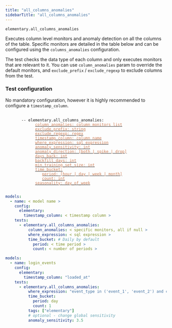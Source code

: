 ```yaml
---
title: "all_columns_anomalies"
sidebarTitle: "all_columns_anomalies"
---
```


`elementary.all_columns_anomalies`

Executes column level monitors and anomaly detection on all the columns of the table.
Specific monitors are detailed in the table below and can be configured using the `columns_anomalies` configuration.

The test checks the data type of each column and only executes monitors that are relevant to it.
You can use `column_anomalies` param to override the default monitors, and `exclude_prefix` / `exclude_regexp` to exclude columns from the test.

<Snippet file="column-metrics.mdx" />

### Test configuration

No mandatory configuration, however it is highly recommended to configure a `timestamp_column`.

<pre>
 <code>
    &nbsp;&nbsp; -- elementary.all_columns_anomalies:
      &nbsp;&nbsp;&nbsp;&nbsp;&nbsp;&nbsp; <a href="/guides/anomaly-detection-configuration/column-anomalies"><font color="#CD7D55">column_anomalies: column monitors list</font></a>
      &nbsp;&nbsp;&nbsp;&nbsp;&nbsp;&nbsp; <a href="/guides/anomaly-detection-configuration/exclude_prefix"><font color="#CD7D55">exclude_prefix: string</font></a>
      &nbsp;&nbsp;&nbsp;&nbsp;&nbsp;&nbsp; <a href="/guides/anomaly-detection-configuration/exclude_regexp"><font color="#CD7D55">exclude_regexp: regex</font></a>
      &nbsp;&nbsp;&nbsp;&nbsp;&nbsp;&nbsp; <a href="/guides/anomaly-detection-configuration/timestamp-column"><font color="#CD7D55">timestamp_column: column name</font></a>
      &nbsp;&nbsp;&nbsp;&nbsp;&nbsp;&nbsp; <a href="/guides/anomaly-detection-configuration/where-expression"><font color="#CD7D55">where_expression: sql expression</font></a>
      &nbsp;&nbsp;&nbsp;&nbsp;&nbsp;&nbsp; <a href="/guides/anomaly-detection-configuration/anomaly-sensitivity"><font color="#CD7D55">anomaly_sensitivity: int</font></a>
      &nbsp;&nbsp;&nbsp;&nbsp;&nbsp;&nbsp; <a href="/guides/anomaly-detection-configuration/anomaly-direction"><font color="#CD7D55">anomaly_direction: [both | spike | drop]</font></a>
      &nbsp;&nbsp;&nbsp;&nbsp;&nbsp;&nbsp; <a href="/guides/anomaly-detection-configuration/days-back"><font color="#CD7D55">days_back: int</font></a>
      &nbsp;&nbsp;&nbsp;&nbsp;&nbsp;&nbsp; <a href="/guides/anomaly-detection-configuration/backfill-days"><font color="#CD7D55">backfill_days: int</font></a>
      &nbsp;&nbsp;&nbsp;&nbsp;&nbsp;&nbsp; <a href="/guides/anomaly-detection-configuration/min-training-set-size"><font color="#CD7D55">min_training_set_size: int</font></a>
      &nbsp;&nbsp;&nbsp;&nbsp;&nbsp;&nbsp; <a href="/guides/anomaly-detection-configuration/time-bucket"><font color="#CD7D55">time_bucket:</font></a>
      &nbsp;&nbsp;&nbsp;&nbsp;&nbsp;&nbsp;&nbsp;&nbsp;&nbsp; <a href="/guides/anomaly-detection-configuration/time-bucket"><font color="#CD7D55">period: [hour | day | week | month]</font></a>
      &nbsp;&nbsp;&nbsp;&nbsp;&nbsp;&nbsp;&nbsp;&nbsp;&nbsp; <a href="/guides/anomaly-detection-configuration/time-bucket"><font color="#CD7D55">count: int</font></a>
      &nbsp;&nbsp;&nbsp;&nbsp;&nbsp;&nbsp; <a href="/guides/anomaly-detection-configuration/seasonality"><font color="#CD7D55">seasonality: day_of_week</font></a>
 </code>
</pre>

<RequestExample>

```yml Models
models:
  - name: < model name >
    config:
      elementary:
        timestamp_column: < timestamp column >
    tests:
      - elementary.all_columns_anomalies:
          column_anomalies: < specific monitors, all if null >
          where_expression: < sql expression >
          time_bucket: # Daily by default
            period: < time period >
            count: < number of periods >
```

```yml Models example
models:
  - name: login_events
    config:
      elementary:
        timestamp_column: "loaded_at"
    tests:
      - elementary.all_columns_anomalies:
          where_expression: "event_type in ('event_1', 'event_2') and country_name != 'unwanted country'"
          time_bucket:
            period: day
            count: 1
          tags: ["elementary"]
          # optional - change global sensitivity
          anomaly_sensitivity: 3.5
```

</RequestExample>
